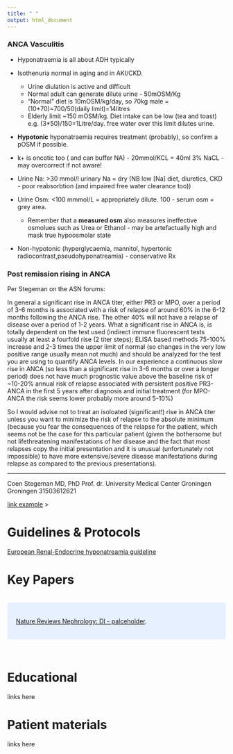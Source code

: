 ```yaml
---
title: " "
output: html_document
---
```

### ANCA Vasculitis

* Hyponatraemia is all about ADH typically
* Isothenuria normal in aging and in AKI/CKD.
  + Urine diulation is active and difficult 
  + Normal adult can generate dilute urine - 50mOSM/Kg
  + "Normal" diet is 10mOSM/kg/day, so 70kg male = (10*70)=700/50(daily limit)=14litres
  + Elderly limit ~150 mOSM/kg. Diet intake can be low (tea and toast) e.g. (3*50)/150=1Litre/day. free water over this limit dilutes urine.
  
* **Hypotonic** hyponatraemia requires treatment (probably), so confirm a pOSM if possible.
* k+ is oncotic too ( and can buffer NA) - 20mmol/KCL = 40ml 3% NaCL - may overcorrect if not aware!

* Urine Na: >30 mmol/l urinary Na = dry (NB low [Na] diet, diuretics, CKD - poor reabsorbtion (and impaired free water clearance too))
* Urine Osm: <100 mmmol/L = appropriately dilute. 100 - serum osm = grey area.
  + Remember that a **measured osm** also measures ineffective osmolues such as Urea or Ethanol - may be artefactually high and mask true hypoosmolar state
* Non-hypotonic (hyperglycaemia, mannitol, hypertonic radiocontrast,pseudohyponatreamia) - conservative Rx

### Post remission rising in ANCA

Per Stegeman on the ASN forums:

In general a significant rise in ANCA titer, either PR3 or MPO, over a period of 3-6 months is associated with a risk of relapse of around 60% in the 6-12 months following the ANCA rise. The other 40% will not have a relapse of disease over a period of 1-2  years. What a significant rise in ANCA is, is totally dependent on the test used (indirect immune fluorescent tests usually at least a fourfold rise (2 titer steps); ELISA based methods 75-100% increase and 2-3 times the upper limit of normal (so changes in the very low positive range usually mean not much) and should be analyzed for the test you are using to quantify ANCA levels. In our experience a continuous slow rise in ANCA (so less than a significant rise in 3-6 months or over a longer period) does not have much prognostic value above the baseline risk of ~10-20% annual risk of relapse associated with persistent positive PR3-ANCA in the first 5 years after diagnosis and initial treatment (for MPO-ANCA the risk seems lower probably more around 5-10%)

So I would advise not to treat an isoloated (significant!) rise in ANCA titer unless you want to minimize the risk of relapse to the absolute minimum (because you fear the consequences of the relapse for the patient, which seems not be the case for this particular patient (given the bothersome but not lifethreatening manifestations of her disease and the fact that most relapses copy the initial presentation and it is unusual (unfortunately not impossible) to have more extensive/severe disease manifestations during relapse as compared to the previous presentations).

------------------------------
Coen Stegeman MD, PhD
Prof. dr.
University Medical Center Groningen
Groningen
31503612621


[link example](https://cjasn.asnjournals.org/content/13/11/1627)
>

# Guidelines & Protocols

[European Renal-Endocrine hyponatreamia guideline](https://eje.bioscientifica.com/view/journals/eje/170/3/G1.xml)

# Key Papers

<br>
<style>
div.blue { background-color:#e6f0ff; border-radius: 5px; padding: 20px;}
</style>
<div class = "blue">
[Nature Reviews Nephrology: DI - palceholder](https://www.nature.com/articles/s41572-019-0103-2).
<br>

</div>
<br>


# Educational

links here

# Patient materials

links here

